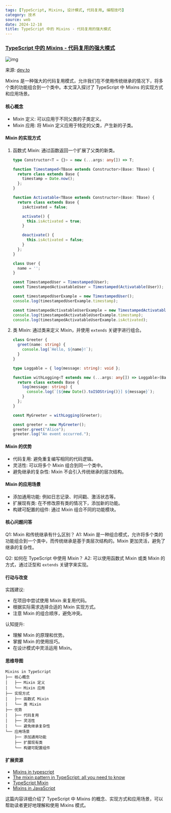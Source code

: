 ```yaml
---
tags: [TypeScript, Mixins, 设计模式, 代码复用, 编程技巧]
category: 技术
source: web
date: 2024-12-18
title: TypeScript 中的 Mixins - 代码复用的强大模式
---
```


### [TypeScript 中的 Mixins - 代码复用的强大模式](https://dev.to/biomathcode/mixins-in-typescript-56ll)

![img](https://img.mengpeng.tech/i/2024/12/18/676263a24914b.webp)

来源: [dev.to](https://dev.to/biomathcode/mixins-in-typescript-56ll)

Mixins 是一种强大的代码复用模式，允许我们在不使用传统继承的情况下，将多个类的功能组合到一个类中。本文深入探讨了 TypeScript 中 Mixins 的实现方式和应用场景。

#### 核心概念

- Mixin 定义: 可以应用于不同父类的子类定义。
- Mixin 应用: 将 Mixin 定义应用于特定的父类，产生新的子类。

#### Mixin 的实现方式

1.  函数式 Mixin: 通过函数返回一个扩展了父类的新类。

    ```typescript
    type Constructor<T = {}> = new (...args: any[]) => T;

    function Timestamped<TBase extends Constructor>(Base: TBase) {
      return class extends Base {
        timestamp = Date.now();
      };
    }

    function Activatable<TBase extends Constructor>(Base: TBase) {
      return class extends Base {
        isActivated = false;

        activate() {
          this.isActivated = true;
        }

        deactivate() {
          this.isActivated = false;
        }
      };
    }

    class User {
      name = '';
    }

    const TimestampedUser = Timestamped(User);
    const TimestampedActivatableUser = Timestamped(Activatable(User));

    const timestampedUserExample = new TimestampedUser();
    console.log(timestampedUserExample.timestamp);

    const timestampedActivatableUserExample = new TimestampedActivatableUser();
    console.log(timestampedActivatableUserExample.timestamp);
    console.log(timestampedActivatableUserExample.isActivated);
    ```

2.  类 Mixin: 通过类来定义 Mixin，并使用 `extends` 关键字进行组合。

    ```typescript
    class Greeter {
      greet(name: string) {
        console.log(`Hello, ${name}!`);
      }
    }

    type Loggable = { log(message: string): void };

    function withLogging<T extends new (...args: any[]) => Loggable>(Base: T) {
      return class extends Base {
        log(message: string) {
          console.log(`[${new Date().toISOString()}] ${message}`);
        }
      };
    }

    const MyGreeter = withLogging(Greeter);

    const greeter = new MyGreeter();
    greeter.greet("Alice");
    greeter.log("An event occurred.");
    ```

#### Mixin 的优势

-   代码复用: 避免重复编写相同的代码逻辑。
-   灵活性: 可以将多个 Mixin 组合到同一个类中。
-   避免继承的复杂性: Mixin 不会引入传统继承的层次结构。

#### Mixin 的应用场景

-   添加通用功能: 例如日志记录、时间戳、激活状态等。
-   扩展现有类: 在不修改原有类的情况下，添加新的功能。
-   构建可配置的组件: 通过 Mixin 组合不同的功能模块。

#### 核心问题问答

Q1: Mixin 和传统继承有什么区别？
A1: Mixin 是一种组合模式，允许将多个类的功能组合到一个类中，而传统继承是基于类层次结构的。Mixin 更加灵活，避免了继承的复杂性。

Q2: 如何在 TypeScript 中使用 Mixin？
A2: 可以使用函数式 Mixin 或类 Mixin 的方式，通过泛型和 `extends` 关键字来实现。

#### 行动与改变

实践建议:

-   在项目中尝试使用 Mixin 来复用代码。
-   根据实际需求选择合适的 Mixin 实现方式。
-   注意 Mixin 的组合顺序，避免冲突。

认知提升:

-   理解 Mixin 的原理和优势。
-   掌握 Mixin 的使用技巧。
-   在设计模式中灵活运用 Mixin。

#### 思维导图

```
Mixins in TypeScript
├── 核心概念
│   ├── Mixin 定义
│   └── Mixin 应用
├── 实现方式
│   ├── 函数式 Mixin
│   └── 类 Mixin
├── 优势
│   ├── 代码复用
│   ├── 灵活性
│   └── 避免继承复杂性
└── 应用场景
    ├── 添加通用功能
    ├── 扩展现有类
    └── 构建可配置组件
```

#### 扩展资源

-   [Mixins in typescript](https://dev.to/biomathcode/mixins-in-typescript-56ll)
-   [The mixin pattern in TypeScript: all you need to know](https://bryntum.com/blog/the-mixin-pattern-in-typescript-all-you-need-to-know/)
-   [TypeScript Mixin](https://medium.com/@saif.adnan/typescript-mixin-ee962be3224d)
-   [Mixins in JavaScript](https://javascript.info/mixins)

这篇内容详细介绍了 TypeScript 中 Mixins 的概念、实现方式和应用场景，可以帮助读者更好地理解和使用 Mixins 模式。 